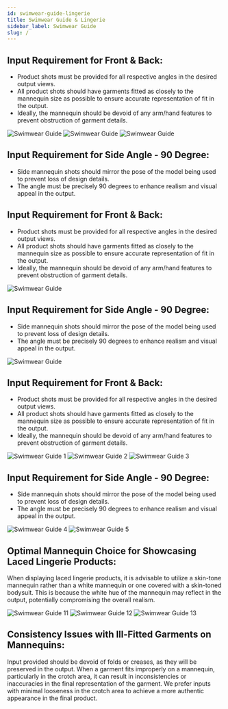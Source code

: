 ```yaml
---
id: swimwear-guide-lingerie
title: Swimwear Guide & Lingerie
sidebar_label: Swimwear Guide
slug: /
---
```


## Input Requirement for Front & Back:

- Product shots must be provided for all respective angles in the desired output views.
- All product shots should have garments fitted as closely to the mannequin size as possible to ensure accurate representation of fit in the output.
- Ideally, the mannequin should be devoid of any arm/hand features to prevent obstruction of garment details.

![Swimwear Guide](https://d1r1e7xjkfj7nz.cloudfront.net/Swimwear_guide1.jpg)
![Swimwear Guide](https://d1r1e7xjkfj7nz.cloudfront.net/Swimwear_guide2.jpg)
![Swimwear Guide](https://d1r1e7xjkfj7nz.cloudfront.net/Swimwear_guide3.jpg)

## Input Requirement for Side Angle - 90 Degree:

- Side mannequin shots should mirror the pose of the model being used to prevent loss of design details.
- The angle must be precisely 90 degrees to enhance realism and visual appeal in the output.

## Input Requirement for Front & Back:

- Product shots must be provided for all respective angles in the desired output views.
- All product shots should have garments fitted as closely to the mannequin size as possible to ensure accurate representation of fit in the output.
- Ideally, the mannequin should be devoid of any arm/hand features to prevent obstruction of garment details.

![Swimwear Guide](https://d1r1e7xjkfj7nz.cloudfront.net/Swimwear_guide4.jpg)

## Input Requirement for Side Angle - 90 Degree:

- Side mannequin shots should mirror the pose of the model being used to prevent loss of design details.
- The angle must be precisely 90 degrees to enhance realism and visual appeal in the output.

![Swimwear Guide](https://d1r1e7xjkfj7nz.cloudfront.net/Swimwear_guide5.jpg)

## Input Requirement for Front & Back:

- Product shots must be provided for all respective angles in the desired output views.
- All product shots should have garments fitted as closely to the mannequin size as possible to ensure accurate representation of fit in the output.
- Ideally, the mannequin should be devoid of any arm/hand features to prevent obstruction of garment details.

![Swimwear Guide 1](https://d1r1e7xjkfj7nz.cloudfront.net/Swimwear_guide6.jpg)
![Swimwear Guide 2](https://d1r1e7xjkfj7nz.cloudfront.net/Swimwear_guide7.jpg)
![Swimwear Guide 3](https://d1r1e7xjkfj7nz.cloudfront.net/Swimwear_guide8.jpg)

## Input Requirement for Side Angle - 90 Degree:

- Side mannequin shots should mirror the pose of the model being used to prevent loss of design details.
- The angle must be precisely 90 degrees to enhance realism and visual appeal in the output.

![Swimwear Guide 4](https://d1r1e7xjkfj7nz.cloudfront.net/Swimwear_guide9.jpg)
![Swimwear Guide 5](https://d1r1e7xjkfj7nz.cloudfront.net/Swimwear_guide10.jpeg)


## Optimal Mannequin Choice for Showcasing Laced Lingerie Products:

When displaying laced lingerie products, it is advisable to utilize a skin-tone mannequin rather than a white mannequin or one covered with a skin-toned bodysuit. This is because the white hue of the mannequin may reflect in the output, potentially compromising the overall realism.

![Swimwear Guide 11](https://d1r1e7xjkfj7nz.cloudfront.net/Swimwear_guide11.JPG)
![Swimwear Guide 12](https://d1r1e7xjkfj7nz.cloudfront.net/Swimwear_guide12.JPG)
![Swimwear Guide 13](https://d1r1e7xjkfj7nz.cloudfront.net/Swimwear_guide13.JPG)

## Consistency Issues with Ill-Fitted Garments on Mannequins:

Input provided should be devoid of folds or creases, as they will be preserved in the output. When a garment fits improperly on a mannequin, particularly in the crotch area, it can result in inconsistencies or inaccuracies in the final representation of the garment. We prefer inputs with minimal looseness in the crotch area to achieve a more authentic appearance in the final product.
